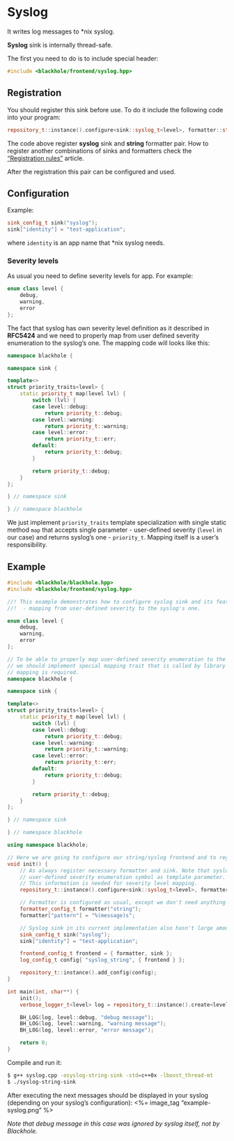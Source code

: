 # Syslog
It writes log messages to \*nix syslog.

**Syslog** sink is internally thread-safe.

The first you need to do is to include special header:

~~~ cpp
#include <blackhole/frontend/syslog.hpp>
~~~

## Registration
You should register this sink before use. To do it include the following code
into your program:

~~~ cpp
repository_t::instance().configure<sink::syslog_t<level>, formatter::string_t>();
~~~

The code above register **syslog** sink and **string** formatter pair. How to
register another combinations of sinks and formatters check the
["Registration rules"]() article.

After the registration this pair can be configured and used.

## Configuration

Example:

~~~ cpp
sink_config_t sink("syslog");
sink["identity"] = "test-application";
~~~

where `identity` is an app name that \*nix syslog needs.

### Severity levels
As usual you need to define severity levels for app. For example:

~~~ cpp
enum class level {
    debug,
    warning,
    error
};
~~~

The fact that syslog has own severity level definition as it described in
**RFC5424** and we need to properly map from user defined severity enumeration
to the syslog's one. The mapping code will looks like this:

~~~ cpp
namespace blackhole {

namespace sink {

template<>
struct priority_traits<level> {
    static priority_t map(level lvl) {
        switch (lvl) {
        case level::debug:
            return priority_t::debug;
        case level::warning:
            return priority_t::warning;
        case level::error:
            return priority_t::err;
        default:
            return priority_t::debug;
        }

        return priority_t::debug;
    }
};

} // namespace sink

} // namespace blackhole
~~~

We just implement `priority_traits` template specialization with single static
method `map` that accepts single parameter - user-defined severity (`level` in
our case) and returns syslog's one - `priority_t`. Mapping itself is a user's
responsibility.

## Example

~~~ cpp
#include <blackhole/blackhole.hpp>
#include <blackhole/frontend/syslog.hpp>

//! This example demonstrates how to configure syslog sink and its features.
//!  - mapping from user-defined severity to the syslog's one.

enum class level {
    debug,
    warning,
    error
};

// To be able to properly map user-defined severity enumeration to the syslog's one
// we should implement special mapping trait that is called by library each time when
// mapping is required.
namespace blackhole {

namespace sink {

template<>
struct priority_traits<level> {
    static priority_t map(level lvl) {
        switch (lvl) {
        case level::debug:
            return priority_t::debug;
        case level::warning:
            return priority_t::warning;
        case level::error:
            return priority_t::err;
        default:
            return priority_t::debug;
        }

        return priority_t::debug;
    }
};

} // namespace sink

} // namespace blackhole

using namespace blackhole;

// Here we are going to configure our string/syslog frontend and to register it.
void init() {
    // As always register necessary formatter and sink. Note that syslog sink requires
    // user-defined severity enumeration symbol as template parameter.
    // This information is needed for severity level mapping.
    repository_t::instance().configure<sink::syslog_t<level>, formatter::string_t>();

    // Formatter is configured as usual, except we don't need anything than message.
    formatter_config_t formatter("string");
    formatter["pattern"] = "%(message)s";

    // Syslog sink in its current implementation also hasn't large amout of options.
    sink_config_t sink("syslog");
    sink["identity"] = "test-application";

    frontend_config_t frontend = { formatter, sink };
    log_config_t config{ "syslog_string", { frontend } };

    repository_t::instance().add_config(config);
}

int main(int, char**) {
    init();
    verbose_logger_t<level> log = repository_t::instance().create<level>("syslog_string");

    BH_LOG(log, level::debug, "debug message");
    BH_LOG(log, level::warning, "warning message");
    BH_LOG(log, level::error, "error message");

    return 0;
}
~~~

Compile and run it:

~~~ bash
$ g++ syslog.cpp -osyslog-string-sink -std=c++0x -lboost_thread-mt
$ ./syslog-string-sink
~~~

After executing the next messages should be displayed in your syslog (depending
on your syslog's configuration):
<%= image_tag "example-syslog.png" %>

*Note that debug message in this case was ignored by syslog itself, not by
Blackhole.*
